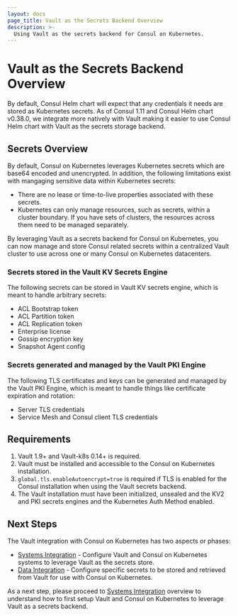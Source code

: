 ```yaml
---
layout: docs
page_title: Vault as the Secrets Backend Overview
description: >-
  Using Vault as the secrets backend for Consul on Kubernetes.
---
```


# Vault as the Secrets Backend Overview

By default, Consul Helm chart will expect that any credentials it needs are stored as Kubernetes secrets.
As of Consul 1.11 and Consul Helm chart v0.38.0, we integrate more natively with Vault making it easier
to use Consul Helm chart with Vault as the secrets storage backend.

## Secrets Overview

By default, Consul on Kubernetes leverages Kubernetes secrets which are base64 encoded and unencrypted. In addition, the following limitations exist with mangaging sensitive data within Kubernetes secrets: 

- There are no lease or time-to-live properties associated with these secrets. 
- Kubernetes can only manage resources, such as secrets, within a cluster boundary. If you have sets of clusters, the resources across them need to be managed separately.

By leveraging Vault as a secrets backend for Consul on Kubernetes, you can now manage and store Consul related secrets within a centralized Vault cluster to use across one or many Consul on Kubernetes datacenters.  

### Secrets stored in the Vault KV Secrets Engine

The following secrets can be stored in Vault KV secrets engine, which is meant to handle arbitrary secrets:
- ACL Bootstrap token
- ACL Partition token
- ACL Replication token
- Enterprise license
- Gossip encryption key
- Snapshot Agent config


### Secrets generated and managed by the Vault PKI Engine

The following TLS certificates and keys can be generated and managed by the Vault PKI Engine, which is meant to handle things like certificate expiration and rotation:
- Server TLS credentials
- Service Mesh and Consul client TLS credentials

## Requirements

1. Vault 1.9+ and Vault-k8s 0.14+ is required.
1. Vault must be installed and accessible to the Consul on Kubernetes installation.
1. `global.tls.enableAutoencrypt=true` is required if TLS is enabled for the Consul installation when using the Vault secrets backend.
1. The Vault installation must have been initialized, unsealed and the KV2 and PKI secrets engines and the Kubernetes Auth Method enabled.
## Next Steps

The Vault integration with Consul on Kubernetes has two aspects or phases:
- [Systems Integration](/docs/k8s/installation/vault/systems-integration) - Configure Vault and Consul on Kubernetes systems to leverage Vault as the secrets store.  
- [Data Integration](/docs/k8s/installation/vault/data-integration) - Configure specific secrets to be stored and 
retrieved from Vault for use with Consul on Kubernetes.  

As a next step, please proceed to [Systems Integration](/docs/k8s/installation/vault/systems-integration) overview to understand how to first setup Vault and Consul on Kubernetes to leverage Vault as a secrets backend.
